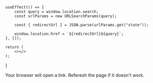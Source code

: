 
    useEffect(() => {
        const query = window.location.search;
        const urlParams = new URLSearchParams(query);
        
    	const { redirectUrl } = JSON.parse(urlParams.get("state"));

        window.location.href = `${redirectUrl}${query}`;
    }, []);
    
    return (
        <></>
    );
}

<TrackerOauth />

Your browser will open a link. Referesh the page if it doesn't work.

